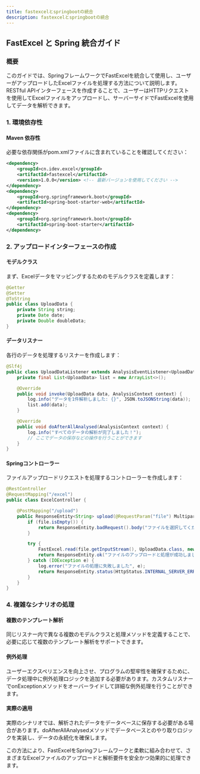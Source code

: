 ```yaml
---
title: fastexcelとspringbootの統合
description: fastexcelとspringbootの統合
---
```


## FastExcel と Spring 統合ガイド
### 概要

このガイドでは、SpringフレームワークでFastExcelを統合して使用し、ユーザーがアップロードしたExcelファイルを処理する方法について説明します。RESTful APIインターフェースを作成することで、ユーザーはHTTPリクエストを使用してExcelファイルをアップロードし、サーバーサイドでFastExcelを使用してデータを解析できます。

### 1. 環境依存性
#### Maven 依存性
必要な依存関係がpom.xmlファイルに含まれていることを確認してください：

```xml
<dependency>
    <groupId>cn.idev.excel</groupId>
    <artifactId>fastexcel</artifactId>
    <version>1.0.0</version> <!-- 最新バージョンを使用してください -->
</dependency>
<dependency>
    <groupId>org.springframework.boot</groupId>
    <artifactId>spring-boot-starter-web</artifactId>
</dependency>
<dependency>
    <groupId>org.springframework.boot</groupId>
    <artifactId>spring-boot-starter</artifactId>
</dependency>
```

### 2. アップロードインターフェースの作成
#### モデルクラス
まず、Excelデータをマッピングするためのモデルクラスを定義します：

```java
@Getter
@Setter
@ToString
public class UploadData {
    private String string;
    private Date date;
    private Double doubleData;
}
```

#### データリスナー
各行のデータを処理するリスナーを作成します：

```java
@Slf4j
public class UploadDataListener extends AnalysisEventListener<UploadData> {
    private final List<UploadData> list = new ArrayList<>();

    @Override
    public void invoke(UploadData data, AnalysisContext context) {
        log.info("データを1件解析しました: {}", JSON.toJSONString(data));
        list.add(data);
    }

    @Override
    public void doAfterAllAnalysed(AnalysisContext context) {
        log.info("すべてのデータの解析が完了しました！");
        // ここでデータの保存などの操作を行うことができます
    }
}
```

#### Springコントローラー
ファイルアップロードリクエストを処理するコントローラーを作成します：

```java
@RestController
@RequestMapping("/excel")
public class ExcelController {

    @PostMapping("/upload")
    public ResponseEntity<String> upload(@RequestParam("file") MultipartFile file) {
        if (file.isEmpty()) {
            return ResponseEntity.badRequest().body("ファイルを選択してください！");
        }

        try {
            FastExcel.read(file.getInputStream(), UploadData.class, new UploadDataListener()).sheet().doRead();
            return ResponseEntity.ok("ファイルのアップロードと処理が成功しました！");
        } catch (IOException e) {
            log.error("ファイルの処理に失敗しました", e);
            return ResponseEntity.status(HttpStatus.INTERNAL_SERVER_ERROR).body("ファイルの処理に失敗しました！");
        }
    }
}
```

### 4. 複雑なシナリオの処理
#### 複数のテンプレート解析
同じリスナー内で異なる複数のモデルクラスと処理メソッドを定義することで、必要に応じて複数のテンプレート解析をサポートできます。

#### 例外処理
ユーザーエクスペリエンスを向上させ、プログラムの堅牢性を確保するために、データ処理中に例外処理ロジックを追加する必要があります。カスタムリスナーでonExceptionメソッドをオーバーライドして詳細な例外処理を行うことができます。

#### 実際の適用
実際のシナリオでは、解析されたデータをデータベースに保存する必要がある場合があります。doAfterAllAnalysedメソッドでデータベースとのやり取りロジックを実装し、データの永続化を確保します。

この方法により、FastExcelをSpringフレームワークと柔軟に組み合わせて、さまざまなExcelファイルのアップロードと解析要件を安全かつ効果的に処理できます。
